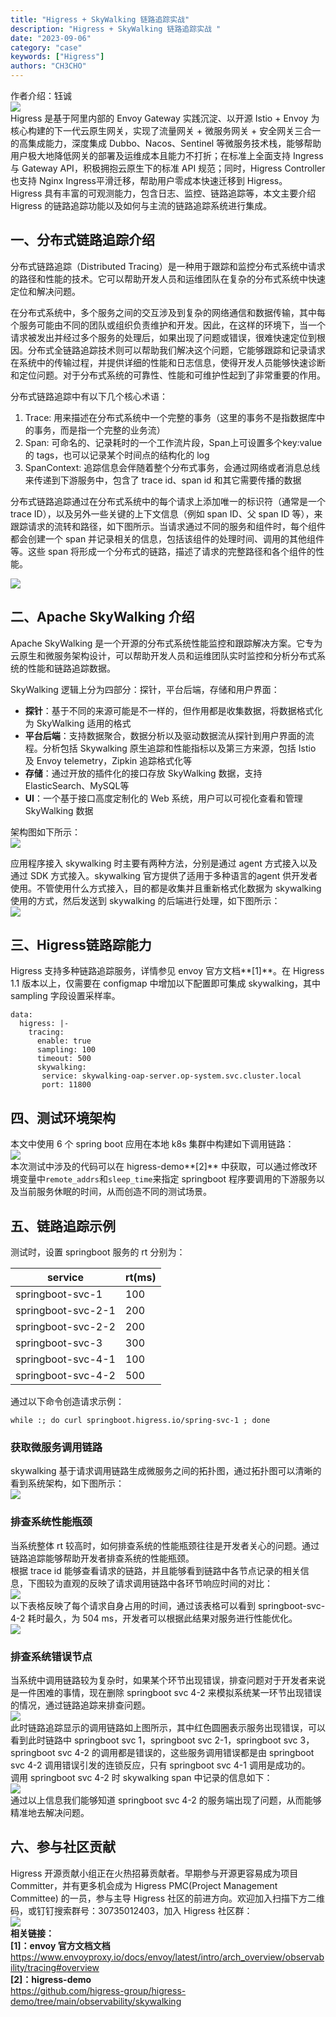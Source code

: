 ```yaml
---
title: "Higress + SkyWalking 链路追踪实战"
description: "Higress + SkyWalking 链路追踪实战 "
date: "2023-09-06"
category: "case"
keywords: ["Higress"]
authors: "CH3CHO"
---
```


作者介绍：钰诚<br />![](/img/1728551136979.png)<br />Higress 是基于阿里内部的 Envoy Gateway 实践沉淀、以开源 Istio + Envoy 为核心构建的下一代云原生网关，实现了流量网关 + 微服务网关 + 安全网关三合一的高集成能力，深度集成 Dubbo、Nacos、Sentinel 等微服务技术栈，能够帮助用户极大地降低网关的部署及运维成本且能力不打折；在标准上全面支持 Ingress 与 Gateway API，积极拥抱云原生下的标准 API 规范；同时，Higress Controller也支持 Nginx Ingress平滑迁移，帮助用户零成本快速迁移到 Higress。<br />Higress 具有丰富的可观测能力，包含日志、监控、链路追踪等，本文主要介绍 Higress 的链路追踪功能以及如何与主流的链路追踪系统进行集成。 
<a name="YKZO0"></a>
## 一、分布式链路追踪介绍
分布式链路追踪（Distributed Tracing）是一种用于跟踪和监控分布式系统中请求的路径和性能的技术。它可以帮助开发人员和运维团队在复杂的分布式系统中快速定位和解决问题。

在分布式系统中，多个服务之间的交互涉及到复杂的网络通信和数据传输，其中每个服务可能由不同的团队或组织负责维护和开发。因此，在这样的环境下，当一个请求被发出并经过多个服务的处理后，如果出现了问题或错误，很难快速定位到根因。分布式全链路追踪技术则可以帮助我们解决这个问题，它能够跟踪和记录请求在系统中的传输过程，并提供详细的性能和日志信息，使得开发人员能够快速诊断和定位问题。对于分布式系统的可靠性、性能和可维护性起到了非常重要的作用。

分布式链路追踪中有以下几个核心术语：

1. Trace: 用来描述在分布式系统中一个完整的事务（这里的事务不是指数据库中的事务，而是指一个完整的业务流）
2. Span: 可命名的、记录耗时的一个工作流片段，Span上可设置多个key:value 的 tags，也可以记录某个时间点的结构化的 log
3. SpanContext: 追踪信息会伴随着整个分布式事务，会通过网络或者消息总线来传递到下游服务中，包含了 trace id、span id 和其它需要传播的数据

分布式链路追踪通过在分布式系统中的每个请求上添加唯一的标识符（通常是一个trace ID），以及另外一些关键的上下文信息（例如 span ID、父 span ID 等），来跟踪请求的流转和路径，如下图所示。当请求通过不同的服务和组件时，每个组件都会创建一个 span 并记录相关的信息，包括该组件的处理时间、调用的其他组件等。这些 span 将形成一个分布式的链路，描述了请求的完整路径和各个组件的性能。

![](/img/1728551137124.png)

<a name="gAQRl"></a>
## 二、Apache SkyWalking 介绍
Apache SkyWalking 是一个开源的分布式系统性能监控和跟踪解决方案。它专为云原生和微服务架构设计，可以帮助开发人员和运维团队实时监控和分析分布式系统的性能和链路追踪数据。

SkyWalking 逻辑上分为四部分：探针，平台后端，存储和用户界面：

- **探针**：基于不同的来源可能是不一样的，但作用都是收集数据，将数据格式化为 SkyWalking 适用的格式
- **平台后端**：支持数据聚合，数据分析以及驱动数据流从探针到用户界面的流程。分析包括 Skywalking 原生追踪和性能指标以及第三方来源，包括 Istio 及 Envoy telemetry，Zipkin 追踪格式化等
- **存储**：通过开放的插件化的接口存放 SkyWalking 数据，支持 ElasticSearch、MySQL等
- **UI**：一个基于接口高度定制化的 Web 系统，用户可以可视化查看和管理 SkyWalking 数据

架构图如下所示：<br />![](/img/1728551137493.png)

应用程序接入 skywalking 时主要有两种方法，分别是通过 agent 方式接入以及通过 SDK 方式接入。skywalking 官方提供了适用于多种语言的agent 供开发者使用。不管使用什么方式接入，目的都是收集并且重新格式化数据为 skywalking 使用的方式，然后发送到 skywalking 的后端进行处理，如下图所示：<br />![](/img/1728551137693.png)
<a name="o9iv3"></a>
## 三、Higress链路踪能力
Higress 支持多种链路追踪服务，详情参见 envoy 官方文档**[1]**。在 Higress 1.1 版本以上，仅需要在 configmap 中增加以下配置即可集成 skywalking，其中 sampling 字段设置采样率。
```
data:
  higress: |-
    tracing:
      enable: true
      sampling: 100
      timeout: 500
      skywalking:
       service: skywalking-oap-server.op-system.svc.cluster.local
       port: 11800
```


<a name="JgBhK"></a>
## 四、测试环境架构
本文中使用 6 个 spring boot 应用在本地 k8s 集群中构建如下调用链路：<br />![](/img/1728551137846.png)<br />本次测试中涉及的代码可以在 higress-demo**[2]** 中获取，可以通过修改环境变量中`remote_addrs`和`sleep_time`来指定 springboot 程序要调用的下游服务以及当前服务休眠的时间，从而创造不同的测试场景。
<a name="vJTnU"></a>
## 五、链路追踪示例
测试时，设置 springboot 服务的 rt 分别为：

| service | rt(ms) |
| --- | --- |
| springboot-svc-1 | 100 |
| springboot-svc-2-1 | 200 |
| springboot-svc-2-2 | 200 |
| springboot-svc-3 | 300 |
| springboot-svc-4-1 | 100 |
| springboot-svc-4-2 | 500 |

通过以下命令创造请求示例：
```
while :; do curl springboot.higress.io/spring-svc-1 ; done
```
<a name="aQirr"></a>
### 获取微服务调用链路
skywalking 基于请求调用链路生成微服务之间的拓扑图，通过拓扑图可以清晰的看到系统架构，如下图所示：<br />![](/img/1728551138036.png)
<a name="IK7rk"></a>
### 排查系统性能瓶颈
当系统整体 rt 较高时，如何排查系统的性能瓶颈往往是开发者关心的问题。通过链路追踪能够帮助开发者排查系统的性能瓶颈。<br />根据 trace id 能够查看请求的链路，并且能够看到链路中各节点记录的相关信息，下图较为直观的反映了请求调用链路中各环节响应时间的对比：<br />![](/img/1728551138238.png)<br />以下表格反映了每个请求自身占用的时间，通过该表格可以看到 springboot-svc-4-2 耗时最久，为 504 ms，开发者可以根据此结果对服务进行性能优化。<br />![](/img/1728551138430.png)
<a name="qUVsU"></a>
### 排查系统错误节点
当系统中调用链路较为复杂时，如果某个环节出现错误，排查问题对于开发者来说是一件困难的事情，现在删除 springboot svc 4-2 来模拟系统某一环节出现错误的情况，通过链路追踪来排查问题。<br />![](/img/1728551138595.png)<br />此时链路追踪显示的调用链路如上图所示，其中红色圆圈表示服务出现错误，可以看到此时链路中 springboot svc 1，springboot svc 2-1，springboot svc 3，springboot svc 4-2 的调用都是错误的，这些服务调用错误都是由 springboot svc 4-2 调用错误引发的连锁反应，只有 springboot svc 4-1 调用是成功的。<br />调用 springboot svc 4-2 时 skywalking span 中记录的信息如下：<br />![](/img/1728551138773.png)<br />通过以上信息我们能够知道 springboot svc 4-2 的服务端出现了问题，从而能够精准地去解决问题。
<a name="Y5ocs"></a>
## 六、参与社区贡献
Higress 开源贡献小组正在火热招募贡献者。早期参与开源更容易成为项目 Committer，并有更多机会成为 Higress PMC(Project Management Committee) 的一员，参与主导 Higress 社区的前进方向。欢迎加入扫描下方二维码，或钉钉搜索群号：30735012403，加入 Higress 社区群：<br />![](/img/1728551138986.png)<br />**相关链接：<br />[1]：envoy 官方文档文档**https://www.envoyproxy.io/docs/envoy/latest/intro/arch_overview/observability/tracing#overview<br />**[2]：higress-demo**<br />https://github.com/higress-group/higress-demo/tree/main/observability/skywalking


